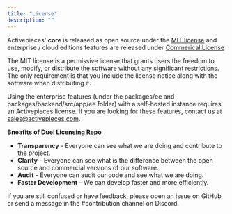 ```yaml
---
title: "License"
description: ""
---
```


Activepieces' **core** is released as open source under the [MIT license](https://github.com/activepieces/activepieces/blob/main/LICENSE) and enterprise / cloud editions features are released under [Commerical License](https://github.com/activepieces/activepieces/blob/main/LICENSE.enterprise)

The MIT license is a permissive license that grants users the freedom to use, modify, or distribute the software without any significant restrictions. The only requirement is that you include the license notice along with the software when distributing it.

Using the enterprise features (under the packages/ee and packages/backend/src/app/ee folder) with a self-hosted instance requires an Activepieces license. If you are looking for these features, contact us at sales@activepieces.com.

**Bneafits of Duel Licensing Repo**

- **Transparency** - Everyone can see what we are doing and contribute to the project.
- **Clarity** - Everyone can see what is the difference between the open source and commercial versions of our software.
- **Audit** - Everyone can audit our code and see what we are doing.
- **Faster Development** - We can develop faster and more efficiently.

<Tip>
If you are still confused or have feedback, please open an issue on GitHub or send a message in the #contribution channel on Discord.
</Tip>